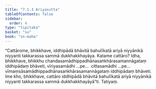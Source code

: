 ```yaml
---
title: "7.1.3 Ariyasutta"
tableOfContents: false
sidebar:
  order: 4
type: "tipitaka"
basket: "su"
book: "sn-maha"
---
```



<DynamicBreadcrumb />

<Division number="815" book="sn-maha">

<Paragraph number="1345" book="sn-maha">
“Cattārome, bhikkhave, iddhipādā bhāvitā bahulīkatā ariyā niyyānikā niyyanti takkarassa sammā dukkhakkhayāya. Katame cattāro? Idha, bhikkhave, bhikkhu chandasamādhippadhānasaṅkhārasamannāgataṃ iddhipādaṃ bhāveti, vīriyasamādhi …pe…  cittasamādhi …pe…  vīmaṃsāsamādhippadhānasaṅkhārasamannāgataṃ iddhipādaṃ bhāveti. Ime kho, bhikkhave, cattāro iddhipādā bhāvitā bahulīkatā ariyā niyyānikā niyyanti takkarassa sammā dukkhakkhayāyā”ti.

</Paragraph>
</Division>

<Paragraph number="1346" type="center" book="sn-maha">
Tatiyaṃ.
</Paragraph>